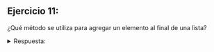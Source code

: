## Ejercicio 11:

¿Qué método se utiliza para agregar un elemento al final de una lista?

<details>
<summary>Respuesta:</summary>

El método utilizado para agregar un elemento al final de una lista es `append()`. Por ejemplo:

```python
mi_lista = [1, 2, 3]
mi_lista.append(4)
```
</details>